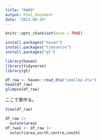 ```yaml
---
title: "RA09"
output: html_document
date: "2023-08-29"
---
```


```r
knitr::opts_chunk$set(echo = TRUE)
```

```r
install.packages("haven")
install.packages("tidyverse")
install.packages("gt")
```
```r
library(haven)
library(tidyverse)
library(gt)
```


```r

df_raw <- haven::read_dta("smallmo.dta")
head(df_raw)
glimpse(df_raw)
```

ここで表作る。
```r
View(df_raw)
```
```r

df_raw |>
  mutate(area)
df_rwa1 <- df_raw |> 
  select(area,north,centre,south)
```

